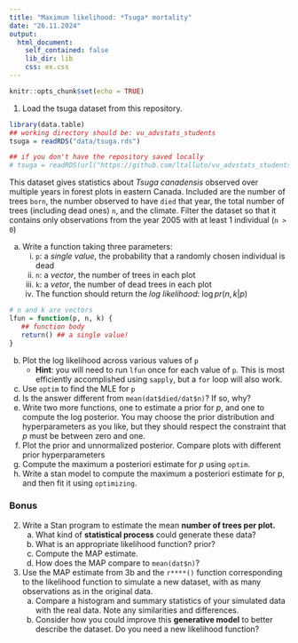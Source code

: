 ```yaml
---
title: "Maximum likelihood: *Tsuga* mortality"
date: "26.11.2024"
output: 
  html_document:
    self_contained: false
    lib_dir: lib
    css: ex.css
---
```


```r
knitr::opts_chunk$set(echo = TRUE)
```


1. Load the tsuga dataset from this repository.

```r
library(data.table)
## working directory should be: vu_advstats_students
tsuga = readRDS("data/tsuga.rds")

## if you don't have the repository saved locally
# tsuga = readRDS(url("https://github.com/ltalluto/vu_advstats_students/raw/main/data/tsuga.rds"))
```

This dataset gives statistics about *Tsuga canadensis* observed over multiple years in forest plots in eastern Canada. Included are the number of trees `born`, the number observed to have `died` that year, the total number of trees (including dead ones) `n`, and the climate. Filter the dataset so that it contains only observations from the year 2005 with at least 1 individual (`n > 0`)

   a. Write a function taking three parameters:
      i. `p`: a *single value*, the probability that a randomly chosen individual is dead
      ii. `n`: a *vector*, the number of trees in each plot
      iii. `k`: a *vetor*, the number of dead trees in each plot
      iv. The function should return the *log likelihood*: $\log pr(n,k|p)$

```r
# n and k are vectors
lfun = function(p, n, k) {
   ## function body
   return() ## a single value!
}
```

   
   b. Plot the log likelihood across various values of `p`
		* **Hint**: you will need to run `lfun` once for each value of `p`. This is most efficiently accomplished using `sapply`, but a `for` loop will also work.
   c. Use `optim` to find the MLE for `p`
   d. Is the answer different from `mean(dat$died/dat$n)`? If so, why?
   e. Write two more functions, one to estimate a prior for *p*, and one to compute the log posterior. You may choose the prior distribution and hyperparameters as you like, but they should respect the constraint that *p* must be between zero and one.
   f. Plot the prior and unnormalized posterior. Compare plots with different prior hyperparameters
   g. Compute the maximum a posteriori estimate for *p* using `optim`.
   h. Write a stan model to compute the maximum a posteriori estimate for p, and then fit it using `optimizing`.

### Bonus

2. Write a Stan program to estimate the mean **number of trees per plot.**
    a. What kind of **statistical process** could generate these data?
    b. What is an appropriate likelihood function? prior?
    c. Compute the MAP estimate.
    d. How does the MAP compare to `mean(dat$n)`?

3. Use the MAP estimate from 3b and the `r****()` function corresponding to the likelihood function to simulate a new dataset, with as many observations as in the original data.
   a. Compare a histogram and summary statistics of your simulated data with the real data. Note any similarities and differences.
   b. Consider how you could improve this **generative model** to better describe the dataset. Do you need a new likelihood function?


